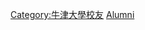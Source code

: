 {{Commons category|Alumni of St Anne's College, Oxford}}

{{DEFAULTSORT:Saint Anne's College, Oxford}}
[[Category:牛津大學校友|Category:牛津大學校友]]
[[Category:牛津大學聖安妮學院|Alumni]]